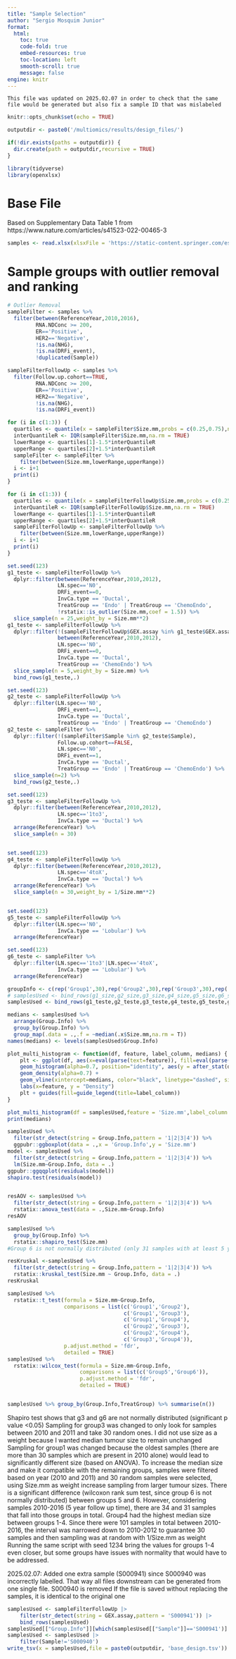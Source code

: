 ```yaml
---
title: "Sample Selection"
author: "Sergio Mosquim Junior"
format:
  html:
    toc: true
    code-fold: true
    embed-resources: true
    toc-location: left
    smooth-scroll: true
    message: false
engine: knitr
---
```


    This file was updated on 2025.02.07 in order to check that the same file would be generated but also fix a sample ID that was mislabeled

```r
knitr::opts_chunk$set(echo = TRUE)
```

```r
outputdir <- paste0('/multiomics/results/design_files/')

if(!dir.exists(paths = outputdir)) {
  dir.create(path = outputdir,recursive = TRUE)
}
```

```r
library(tidyverse)
library(openxlsx)
```

# Base File
Based on Supplementary Data Table 1 from https://www.nature.com/articles/s41523-022-00465-3
```r
samples <- read.xlsx(xlsxFile = 'https://static-content.springer.com/esm/art%3A10.1038%2Fs41523-022-00465-3/MediaObjects/41523_2022_465_MOESM2_ESM.xlsx',sheet = 1)
```

# Sample groups with outlier removal and ranking
```r
# Outlier Removal
sampleFilter <- samples %>% 
  filter(between(ReferenceYear,2010,2016),
         RNA.NDConc >= 200,
         ER=='Positive',
         HER2=='Negative',
         !is.na(NHG),
         !is.na(DRFi_event),
         !duplicated(Sample)) 

sampleFilterFollowUp <- samples %>% 
  filter(Follow.up.cohort==TRUE,
         RNA.NDConc >= 200,
         ER=='Positive',
         HER2=='Negative',
         !is.na(NHG),
         !is.na(DRFi_event))

for (i in c(1:3)) {
  quartiles <- quantile(x = sampleFilter$Size.mm,probs = c(0.25,0.75),na.rm = TRUE)
  interQuantileR <- IQR(sampleFilter$Size.mm,na.rm = TRUE)
  lowerRange <- quartiles[1]-1.5*interQuantileR
  upperRange <- quartiles[2]+1.5*interQuantileR
  sampleFilter <- sampleFilter %>% 
    filter(between(Size.mm,lowerRange,upperRange))
  i <- i+1
  print(i)
}

for (i in c(1:3)) {
  quartiles <- quantile(x = sampleFilterFollowUp$Size.mm,probs = c(0.25,0.75),na.rm = TRUE)
  interQuantileR <- IQR(sampleFilterFollowUp$Size.mm,na.rm = TRUE)
  lowerRange <- quartiles[1]-1.5*interQuantileR
  upperRange <- quartiles[2]+1.5*interQuantileR
  sampleFilterFollowUp <- sampleFilterFollowUp %>% 
    filter(between(Size.mm,lowerRange,upperRange))
  i <- i+1
  print(i)
}
```

```r
set.seed(123)
g1_teste <- sampleFilterFollowUp %>% 
  dplyr::filter(between(ReferenceYear,2010,2012),
                LN.spec=='N0',
                DRFi_event==0,
                InvCa.type == 'Ductal',
                TreatGroup == 'Endo' | TreatGroup == 'ChemoEndo',
                !rstatix::is_outlier(Size.mm,coef = 1.5)) %>% 
  slice_sample(n = 25,weight_by = Size.mm**2)
g1_teste <- sampleFilterFollowUp %>% 
  dplyr::filter(!(sampleFilterFollowUp$GEX.assay %in% g1_teste$GEX.assay),
                between(ReferenceYear,2010,2012),
                LN.spec=='N0',
                DRFi_event==0,
                InvCa.type == 'Ductal',
                TreatGroup == 'ChemoEndo') %>% 
  slice_sample(n = 5,weight_by = Size.mm) %>% 
  bind_rows(g1_teste,.)

set.seed(123)
g2_teste <- sampleFilterFollowUp %>% 
  dplyr::filter(LN.spec=='N0',
                DRFi_event==1,
                InvCa.type == 'Ductal',
                TreatGroup == 'Endo' | TreatGroup == 'ChemoEndo')
g2_teste <- sampleFilter %>% 
  dplyr::filter(!(sampleFilter$Sample %in% g2_teste$Sample),
                Follow.up.cohort==FALSE,
                LN.spec=='N0',
                DRFi_event==1,
                InvCa.type == 'Ductal',
                TreatGroup == 'Endo' | TreatGroup == 'ChemoEndo') %>% 
  slice_sample(n=2) %>% 
  bind_rows(g2_teste,.)

set.seed(123)
g3_teste <- sampleFilterFollowUp %>% 
  dplyr::filter(between(ReferenceYear,2010,2012),
                LN.spec=='1to3',
                InvCa.type == 'Ductal') %>%
  arrange(ReferenceYear) %>% 
  slice_sample(n = 30)


set.seed(123)
g4_teste <- sampleFilterFollowUp %>% 
  dplyr::filter(between(ReferenceYear,2010,2012),
                LN.spec=='4toX',
                InvCa.type == 'Ductal') %>% 
  arrange(ReferenceYear) %>% 
  slice_sample(n = 30,weight_by = 1/Size.mm**2)


set.seed(123)
g5_teste <- sampleFilterFollowUp %>% 
  dplyr::filter(LN.spec=='N0',
                InvCa.type == 'Lobular') %>% 
  arrange(ReferenceYear)

set.seed(123)
g6_teste <- sampleFilter %>% 
  dplyr::filter(LN.spec=='1to3'|LN.spec=='4toX',
                InvCa.type == 'Lobular') %>% 
  arrange(ReferenceYear)
```

```r
groupInfo <- c(rep('Group1',30),rep('Group2',30),rep('Group3',30),rep('Group4',30),rep('Group5',33),rep('Group6',31)) %>% as_factor
# samplesUsed <- bind_rows(g1_size,g2_size,g3_size,g4_size,g5_size,g6_size) %>% mutate(Group.Info=groupInfo)
samplesUsed <- bind_rows(g1_teste,g2_teste,g3_teste,g4_teste,g5_teste,g6_teste) %>% mutate(Group.Info=groupInfo)
```

```r
medians <- samplesUsed %>%
  arrange(Group.Info) %>% 
  group_by(Group.Info) %>% 
  group_map(.data = .,.f = ~median(.x$Size.mm,na.rm = T))
names(medians) <- levels(samplesUsed$Group.Info)

plot_multi_histogram <- function(df, feature, label_column, medians) {
    plt <- ggplot(df, aes(x=eval(parse(text=feature)), fill=eval(parse(text=label_column)))) +
    geom_histogram(alpha=0.7, position="identity", aes(y = after_stat(density)), color="black") +
    geom_density(alpha=0.7) +
    geom_vline(xintercept=medians, color="black", linetype="dashed", size=1)
    labs(x=feature, y = "Density")
    plt + guides(fill=guide_legend(title=label_column))
}

plot_multi_histogram(df = samplesUsed,feature = 'Size.mm',label_column = 'Group.Info',medians = unlist(medians))
print(medians)
```

```r
samplesUsed %>% 
  filter(str_detect(string = Group.Info,pattern = '1|2|3|4')) %>% 
  ggpubr::ggboxplot(data = .,x = 'Group.Info',y = 'Size.mm')
model <- samplesUsed %>% 
  filter(str_detect(string = Group.Info,pattern = '1|2|3|4')) %>%
  lm(Size.mm~Group.Info, data = .)
ggpubr::ggqqplot(residuals(model))
shapiro.test(residuals(model))


resAOV <- samplesUsed %>% 
  filter(str_detect(string = Group.Info,pattern = '1|2|3|4')) %>%
  rstatix::anova_test(data = .,Size.mm~Group.Info)
resAOV

samplesUsed %>% 
  group_by(Group.Info) %>% 
  rstatix::shapiro_test(Size.mm)
#Group 6 is not normally distributed (only 31 samples with at least 5 year followup)

resKruskal <-samplesUsed %>% 
  filter(str_detect(string = Group.Info,pattern = '1|2|3|4')) %>%
  rstatix::kruskal_test(Size.mm ~ Group.Info, data = .)
resKruskal

samplesUsed %>% 
  rstatix::t_test(formula = Size.mm~Group.Info,
                  comparisons = list(c('Group1','Group2'),
                                     c('Group1','Group3'),
                                     c('Group1','Group4'),
                                     c('Group2','Group3'),
                                     c('Group2','Group4'),
                                     c('Group3','Group4')),
                  p.adjust.method = 'fdr',
                  detailed = TRUE)
samplesUsed %>% 
  rstatix::wilcox_test(formula = Size.mm~Group.Info,
                       comparisons = list(c('Group5','Group6')),
                       p.adjust.method = 'fdr',
                       detailed = TRUE)


samplesUsed %>% group_by(Group.Info,TreatGroup) %>% summarise(n())
```

  Shapiro test shows that g3 and g6 are not normally distributed (significant p value <0.05)
  Sampling for group3 was changed to only look for samples between 2010 and 2011 and take 30 random ones. I did not use size as a weight because I wanted median tumour size to remain unchanged
  Sampling for group1 was changed because the oldest samples (there are more than 30 samples which are present in 2010 alone) would lead to significantly different size (based on ANOVA). To increase the median size and make it compatible with the remaining groups, samples were filtered based on year (2010 and 2011) and 30 random samples were selected, using Size.mm as weight increase sampling from larger tumour sizes.
  There is a significant difference (wilcoxon rank sum test, since group 6 is not normally distributed) between groups 5 and 6. However, considering samples 2010-2016 (5 year follow up time), there are 34 and 31 samples that fall into those groups in total.
  Group4 had the highest median size between groups 1-4. Since there were 101 samples in total between 2010-2016, the interval was narrowed down to 2010-2012 to guarantee 30 samples and then sampling was at random with 1/Size.mm as weight
  Running the same script with seed 1234 bring the values for groups 1-4 even closer, but some groups have issues with normality that would have to be addressed.


  2025.02.07:
    Added one extra sample (S000941) since S000940 was incorrectly labelled. That way all files downstream can be generated from one single file. S000940 is removed
    If the file is saved without replacing the samples, it is identical to the original one
```r
samplesUsed <- sampleFilterFollowUp |> 
    filter(str_detect(string = GEX.assay,pattern = 'S000941')) |> 
    bind_rows(samplesUsed)
samplesUsed[["Group.Info"]][which(samplesUsed[["Sample"]]=='S000941')] <- 'Group1'
samplesUsed <- samplesUsed |> 
    filter(Sample!='S000940')
write_tsv(x = samplesUsed,file = paste0(outputdir, 'base_design.tsv'))
```